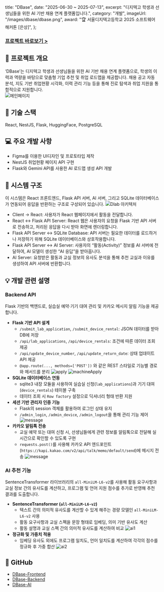   title: "DBase",
  date: "2025-06-30 ~ 2025-07-13",
  excerpt: "디지텍고 학생과 선생님들을 위한 AI 기반 채용 연계 플랫폼입니다.",
  category: "개발",
  imageUrl: "/images/dbase/dbase.png",
  award: "🏆 서울디지텍고등학교 2025 소프트웨어 해커톤 [은상]",
};

### [프로젝트 바로보기 >](http://dbase.o-r.kr/)  

## 📖 프로젝트 개요  
‘DBase’는  디지텍고 학생과 선생님들을 위한 AI 기반 채용 연계 플랫폼으로, 학생의 이력과 역량을 바탕으로 맞춤형 기업 추천 및 취업 로드맵을 제공합니다. 채용 공고 자동 분석, 지도 기반 취업현황 시각화, 이력 관리 기능 등을 통해 진로 탐색과 취업 지원을 통합적으로 지원합니다.  
![메인페이지](/images/dbase/dbase.png)

## 📝 기술 스택  
React, NestJS, Flask, HuggingFace, PostgreSQL

## 💻 주요 개발 사항  
- Figma를 이용한 UI디자인 및 프로토타입 제작  
- NestJS 취업현황 페이지 API 구현
- Flask와 Gemini API를 사용한 AI 로드맵 생성 API 개발

## 🧩 시스템 구조
이 시스템은 React 프론트엔드, Flask API 서버, AI 서버, 그리고 SQLite 데이터베이스가 연동되어 응답을 반환하는 구조로 구성되어 있습니다.
![Dlab 아키텍처](/images/dlab/dlab_architecture.png)
- Client → React: 사용자가 React 웹페이지에서 활동을 전달합니다.
- React ↔ Flask API Server: React 웹은 사용자의 요청을 Flask 기반 API 서버로 전송하고, 처리된 응답을 다시 받아 화면에 렌더링합니다.
- Flask API Server ↔ SQLite Database: API 서버는 필요한 데이터를 로드하거나 저장하기 위해 SQLite 데이터베이스와 상호작용합니다.
- Flask API Server ↔ AI Server: 사용자의 “활동(Activity)” 정보를 AI 서버에 전달하여, AI 모델이 생성한 “AI 응답”을 받아옵니다.
- AI Server: 요청받은 활동과 교실 정보의 유사도 분석을 통해 추천 교실과 이유를 생성하여 API 서버에 반환합니다.

## 💡 개발 관련 설명  
### Backend API
Flask 기반의 백엔드로, 실습실 예약·기기 대여 관리 및 카카오 메시지 알림 기능을 제공합니다.
- **Flask 기반 API 설계**
  - `/submit_lab_application`, `/submit_device_rental`: JSON 데이터를 받아 DB에 저장
  - `/api/lab_applications`, `/api/device_rentals`: 조건에 따른 데이터 조회 제공
  - `/api/update_device_number`, `/api/update_return_date`: 상태 업데이트 API 제공
  - `@app.route(..., methods=['POST'])` 와 같은 REST 스타일로 기능별 경로와 메서드를 분리
    ![apply](/images/dlab/apply2.jpg)
    ![machineApply](/images/dlab/machineApply2.jpg)
- **SQLite 데이터베이스 연동**
  - sqlite3 내장 모듈을 사용하여 실습실 신청(`lab_applications`)과 기기 대여(`device_rentals`) 테이블 구축
  - 데이터 조회 시 `Row factory` 설정으로 딕셔너리 형태 반환 지원
- **세션 기반 관리자 인증 기능**
  - Flask의 session 객체를 활용하여 로그인 상태 유지
  - `/admin_login`, `/admin_device`, `/admin_logout`을 통해 관리 기능 제어
    ![message](/images/dlab/admin.jpg)
- **카카오 알림톡 전송**
  - 교실 예약 또는 대여 신청 시, 선생님들에게 관련 정보를 알림톡으로 전달해 실시간으로 확인할 수 있도록 구현
  - `requests.post()`를 사용해 카카오 API 엔드포인트(`https://kapi.kakao.com/v2/api/talk/memo/default/send`)에 메시지 전송
    ![message](/images/dlab/message.jpg)

### AI 추천 기능
SentenceTransformer 라이브러리의 `all-MiniLM-L6-v2`를 사용해 활동 요구사항과 교실 정보 간의 유사도를 계산하고, 프로그램 및 언어 지원 점수를 추가로 반영해 추천 결과를 도출합니다.    
- **SentenceTransformer (`all-MiniLM-L6-v2`)**
  - 텍스트 간의 의미적 유사도를 계산할 수 있게 해주는 경량 모델인 `all-MiniLM-L6-v2` 사용
  - 활동 요구사항과 교실 스펙을 문장 형태로 임베딩, 의미 기반 유사도 계산 
  - 활동 설명과 교실 스펙 간의 의미적 유사도를 계산하여 비교
    ![ai1](/images/dlab/ai.jpg)
- **정규화 및 가중치 적용**
  - 임베딩 유사도 외에도 프로그램 일치도, 언어 일치도를 계산하여 각각의 점수를 정규화 후 가중 합산
    ![ai2](/images/dlab/ai2.jpg)

## 🔗 GitHub
- [DBase-Frontend](https://github.com/jiyoonyee/DBase-frontend)
- [DBase-Backend](https://github.com/sw347/DBase-backend)
- [DBase-AI](https://github.com/hyun071111/DBase-AI)


